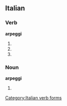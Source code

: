 ==Italian==

===Verb===
'''arpeggi'''

# {{form of|Second-person [[singular]] [[present tense]]|[[arpeggiare#Italian|arpeggiare]]|lang=Italian}}
# {{form of|[[first-person|First-person]] singular, [[second-person]] singular and [[third-person]] singular [[present subjunctive]]|arpeggiare#Italian|arpeggiare|lang=Italian}}
# {{form of|[[third-person|Third-person]] singular [[imperative]]|arpeggiare#Italian|arpeggiare|lang=Italian}}

===Noun===
'''arpeggi''' {{m}}

# {{plural of|arpeggio|lang=Italian}}

[[Category:Italian verb forms]]